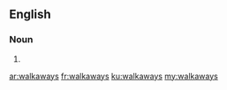 ==English==

===Noun===
{{head|en}}

# {{plural of|walkaway}}

[[ar:walkaways]]
[[fr:walkaways]]
[[ku:walkaways]]
[[my:walkaways]]